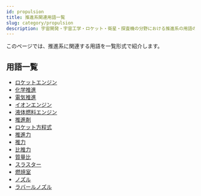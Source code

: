 ```yaml
---
id: propulsion
title: 推進系関連用語一覧
slug: category/propulsion
description: 宇宙開発・宇宙工学・ロケット・衛星・探査機の分野における推進系の用語の一覧です．意味・定義・概要・説明ページへと移ることができます．
---
```



<Head>
  <script type="application/ld+json">
    {`{
      "@context": "https://schema.org",
      "@type": "DefinedTerm",
      "name": "推進系関連用語一覧",
      "inDefinedTermSet": "https://www.space-portal.org",
      "termCode": "category/propulsion",
      "description": "宇宙開発・宇宙工学・ロケット・衛星・探査機の分野における推進系用語の一覧です．意味・定義・概要・説明ページへと移ることができます．",
      "url": "https://www.space-portal.org/docs/category/propulsion"
    }`}
  </script>
</Head>

このページでは、推進系に関連する用語を一覧形式で紹介します。

## 用語一覧

- [ロケットエンジン](rocket/propulsion/rocket-engine)
- [化学推進](rocket/propulsion/type/chemical-propulsion)
- [電気推進](rocket/propulsion/type/electric-propulsion)
- [イオンエンジン](rocket/propulsion/type/ion-engine)
- [液体燃料エンジン](rocket/propulsion/type/liquid-engine) 
- [推進剤](rocket/propulsion/system/propellant)
- [ロケット方程式](rocket/propulsion/system/rocket-equation)
- [推進力](rocket/propulsion/system/propulsion)
- [推力](rocket/propulsion/system/thrust)
- [比推力](rocket/propulsion/system/isp)
- [質量比](rocket/propulsion/system/mass-ratio)
- [スラスター](rocket/propulsion/system/thruster)
- [燃焼室](rocket/propulsion/system/combustion-chamber)
- [ノズル](rocket/propulsion/system/nozzle)
- [ラバールノズル](rocket/propulsion/system/laval-nozzle)